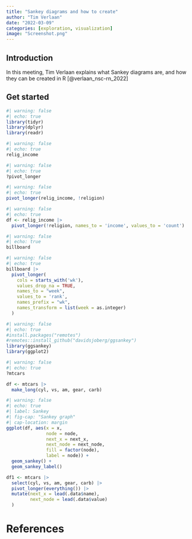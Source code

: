 ```yaml
---
title: "Sankey diagrams and how to create"
author: "Tim Verlaan"
date: "2022-03-09"
categories: [exploration, visualization]
image: "Screenshot.png"
---
```


## Introduction

In this meeting, Tim Verlaan explains what Sankey diagrams are, and how they can be created in R [@verlaan_nsc-rn_2022]

## Get started

```r
#| warning: false
#| echo: true
library(tidyr)
library(dplyr)
library(readr)

```

```r
#| warning: false
#| echo: true
relig_income
```

```r
#| warning: false
#| echo: true
?pivot_longer

```

```r
#| warning: false
#| echo: true
pivot_longer(relig_income, !religion)
```

```r
#| warning: false
#| echo: true
df <- relig_income |>
  pivot_longer(!religion, names_to = 'income', values_to = 'count')
```

```r
#| warning: false
#| echo: true
billboard

```

```r
#| warning: false
#| echo: true
billboard |>
  pivot_longer(
    cols = starts_with('wk'),
    values_drop_na = TRUE,
    names_to = "week",
    values_to = 'rank',
    names_prefix = "wk",
    names_transform = list(week = as.integer)
  )
```

```r
#| warning: false
#| echo: true
#install.packages("remotes")
#remotes::install_github("davidsjoberg/ggsankey")
library(ggsankey)
library(ggplot2)
```

```r
#| warning: false
#| echo: true
?mtcars

df <- mtcars |>
  make_long(cyl, vs, am, gear, carb)
```

```r
#| warning: false
#| echo: true
#| label: Sankey
#| fig-cap: "Sankey graph"
#| cap-location: margin
ggplot(df, aes(x = x,
               node = node,
               next_x = next_x,
               next_node = next_node,
               fill = factor(node),
               label = node)) +
  geom_sankey() +
  geom_sankey_label() 
```

```r
df1 <- mtcars |>
  select(cyl, vs, am, gear, carb) |>
  pivot_longer(everything()) |>
  mutate(next_x = lead(.data$name),
         next_node = lead(.data$value)
  )
```

# References
